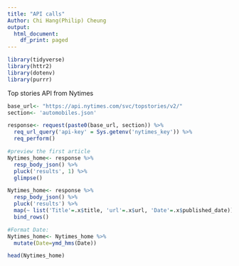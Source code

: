```yaml
---
title: "API calls"
Author: Chi Hang(Philip) Cheung
output:
  html_document:
    df_print: paged
---
```



```r
library(tidyverse)
library(httr2)
library(dotenv)
library(purrr)
```

Top stories API from Nytimes
```r
base_url<- "https://api.nytimes.com/svc/topstories/v2/"
section<- 'automobiles.json'

response<- request(paste0(base_url, section)) %>% 
  req_url_query('api-key' = Sys.getenv('nytimes_key')) %>% 
  req_perform()
```

```r
#preview the first article
Nytimes_home<- response %>% 
  resp_body_json() %>%
  pluck('results', 1) %>% 
  glimpse()
```

```r
Nytimes_home<- response %>% 
  resp_body_json() %>%
  pluck('results') %>%
  map(~ list('Title'=.x$title, 'url'=.x$url, 'Date'=.x$published_date)) %>% 
  bind_rows()

#Format Date:
Nytimes_home<- Nytimes_home %>% 
  mutate(Date=ymd_hms(Date))

head(Nytimes_home)
```


